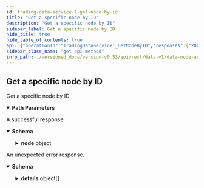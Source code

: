 ```yaml
---
id: trading-data-service-1-get-node-by-id
title: "Get a specific node by ID"
description: "Get a specific node by ID"
sidebar_label: Get a specific node by ID
hide_title: true
hide_table_of_contents: true
api: {"operationId":"TradingDataService1_GetNodeByID","responses":{"200":{"description":"A successful response.","content":{"application/json":{"schema":{"type":"object","properties":{"node":{"type":"object","properties":{"id":{"type":"string","title":"The node ID (wallet ID)"},"pubKey":{"type":"string","title":"Pub key of the node operator"},"tmPubKey":{"type":"string","title":"Public key of Tendermint"},"ethereumAdddress":{"type":"string","title":"Ethereum public key of the node"},"infoUrl":{"type":"string","title":"URL where I can find out more info on the node"},"location":{"type":"string","title":"Country code for the location of the node"},"stakedByOperator":{"type":"string","title":"The amount the node has put up themselves"},"stakedByDelegates":{"type":"string","title":"The amount of stake that has been delegated by token holders"},"stakedTotal":{"type":"string","title":"Total amount staked on node"},"maxIntendedStake":{"type":"string","title":"Max amount of (wanted) stake, is this a network param or a node param"},"pendingStake":{"type":"string","title":"Amount of stake on the next epoch"},"epochData":{"title":"Informantion about epoch","type":"object","properties":{"total":{"type":"integer","format":"int32","title":"Total number of epochs since node was created"},"offline":{"type":"integer","format":"int32","title":"Total number of offline epochs since node was created"},"online":{"type":"integer","format":"int32","title":"Total number of online epochs since node was created"}}},"status":{"title":"Node status","type":"string","enum":["NODE_STATUS_UNSPECIFIED","NODE_STATUS_VALIDATOR","NODE_STATUS_NON_VALIDATOR"],"default":"NODE_STATUS_UNSPECIFIED","description":"- NODE_STATUS_VALIDATOR: The node is validating\n - NODE_STATUS_NON_VALIDATOR: The node is non-validating"},"delegations":{"type":"array","items":{"type":"object","properties":{"party":{"type":"string","title":"Party which is delegating"},"nodeId":{"type":"string","title":"Node ID"},"amount":{"type":"string","title":"Amount delegated"},"epochSeq":{"type":"string","title":"Epoch of delegation"}}},"title":"Node's delegations"},"rewardScore":{"title":"Node reward score","type":"object","properties":{"rawValidatorScore":{"type":"string","title":"stake based score - with anti-whaling"},"performanceScore":{"type":"string","title":"performance based score"},"multisigScore":{"type":"string","title":"multisig score"},"validatorScore":{"type":"string","title":"un-normalised score"},"normalisedScore":{"type":"string","title":"normalised validator score for rewards"},"validatorStatus":{"title":"the status of the validator for reward","type":"string","enum":["VALIDATOR_NODE_STATUS_UNSPECIFIED","VALIDATOR_NODE_STATUS_TENDERMINT","VALIDATOR_NODE_STATUS_ERSATZ","VALIDATOR_NODE_STATUS_PENDING"],"default":"VALIDATOR_NODE_STATUS_UNSPECIFIED","description":"- VALIDATOR_NODE_STATUS_TENDERMINT: The node is a tendermint validator\n - VALIDATOR_NODE_STATUS_ERSATZ: The node is an ersatz validator\n - VALIDATOR_NODE_STATUS_PENDING: The node is a pending validator"}}},"rankingScore":{"title":"Node ranking information","type":"object","properties":{"stakeScore":{"type":"string","title":"stake based score - no anti-whaling"},"performanceScore":{"type":"string","title":"performance based score"},"previousStatus":{"title":"the status of the validator in the previous epoch","type":"string","enum":["VALIDATOR_NODE_STATUS_UNSPECIFIED","VALIDATOR_NODE_STATUS_TENDERMINT","VALIDATOR_NODE_STATUS_ERSATZ","VALIDATOR_NODE_STATUS_PENDING"],"default":"VALIDATOR_NODE_STATUS_UNSPECIFIED","description":"- VALIDATOR_NODE_STATUS_TENDERMINT: The node is a tendermint validator\n - VALIDATOR_NODE_STATUS_ERSATZ: The node is an ersatz validator\n - VALIDATOR_NODE_STATUS_PENDING: The node is a pending validator"},"status":{"title":"the status of the validator in the current epoch","type":"string","enum":["VALIDATOR_NODE_STATUS_UNSPECIFIED","VALIDATOR_NODE_STATUS_TENDERMINT","VALIDATOR_NODE_STATUS_ERSATZ","VALIDATOR_NODE_STATUS_PENDING"],"default":"VALIDATOR_NODE_STATUS_UNSPECIFIED","description":"- VALIDATOR_NODE_STATUS_TENDERMINT: The node is a tendermint validator\n - VALIDATOR_NODE_STATUS_ERSATZ: The node is an ersatz validator\n - VALIDATOR_NODE_STATUS_PENDING: The node is a pending validator"},"votingPower":{"type":"integer","format":"int64","title":"tendermint voting power of the validator"},"rankingScore":{"type":"string","title":"final score"}}},"name":{"type":"string","title":"Node name"},"avatarUrl":{"type":"string","title":"Avatar url"}}}},"title":"Response with all nodes"}}}},"default":{"description":"An unexpected error response.","content":{"application/json":{"schema":{"type":"object","properties":{"code":{"type":"integer","format":"int32"},"message":{"type":"string"},"details":{"type":"array","items":{"type":"object","properties":{"@type":{"type":"string"}},"additionalProperties":{}}}}}}}}},"parameters":[{"name":"id","description":"Required id of node","in":"path","required":true,"schema":{"type":"string"}}],"tags":["TradingDataService"],"description":"Get a specific node by ID","method":"get","path":"/nodes/{id}","servers":[{"url":"https://api.api.vega.xyz"}],"info":{"title":"data-node/api/v1/trading_data.proto","version":"version not set"},"postman":{"name":"Get a specific node by ID","description":{"type":"text/plain"},"url":{"path":["nodes",":id"],"host":["{{baseUrl}}"],"query":[],"variable":[{"disabled":false,"description":{"content":"(Required) Required id of node","type":"text/plain"},"type":"any","value":"","key":"id"}]},"header":[{"key":"Accept","value":"application/json"}],"method":"GET"}}
sidebar_class_name: "get api-method"
info_path: ./versioned_docs/version-v0.53/api/rest/data-v1/data-node-api-v-1-trading-data-proto
---
```



## Get a specific node by ID



Get a specific node by ID

<details style={{"marginBottom":"1rem"}} data-collapsed={false} open={true}><summary style={{}}><strong>Path Parameters</strong></summary><div><ul><ParamsItem className={"paramsItem"} param={{"name":"id","description":"Required id of node","in":"path","required":true,"schema":{"type":"string"}}}></ParamsItem></ul></div></details><div><ApiTabs><TabItem label={"200"} value={"200"}><div>

A successful response.

</div><div><MimeTabs groupId={"mime-type"}><TabItem label={"application/json"} value={"application/json"}><SchemaTabs groupId={"schema-tabs"}><TabItem label={"Schema"} value={"Schema"}><details style={{}} data-collapsed={false} open={true}><summary style={{"textAlign":"left"}}><strong>Schema</strong></summary><div style={{"textAlign":"left","marginLeft":"1rem"}}></div><ul style={{"marginLeft":"1rem"}}><SchemaItem collapsible={true} className={"schemaItem"}><details style={{}}><summary style={{}}><strong>node</strong><span style={{"opacity":"0.6"}}> object</span></summary><div style={{"marginLeft":"1rem"}}><SchemaItem collapsible={false} name={"id"} required={false} schemaDescription={undefined} schemaName={"The node ID (wallet ID)"} qualifierMessage={undefined} defaultValue={undefined}></SchemaItem><SchemaItem collapsible={false} name={"pubKey"} required={false} schemaDescription={undefined} schemaName={"Pub key of the node operator"} qualifierMessage={undefined} defaultValue={undefined}></SchemaItem><SchemaItem collapsible={false} name={"tmPubKey"} required={false} schemaDescription={undefined} schemaName={"Public key of Tendermint"} qualifierMessage={undefined} defaultValue={undefined}></SchemaItem><SchemaItem collapsible={false} name={"ethereumAdddress"} required={false} schemaDescription={undefined} schemaName={"Ethereum public key of the node"} qualifierMessage={undefined} defaultValue={undefined}></SchemaItem><SchemaItem collapsible={false} name={"infoUrl"} required={false} schemaDescription={undefined} schemaName={"URL where I can find out more info on the node"} qualifierMessage={undefined} defaultValue={undefined}></SchemaItem><SchemaItem collapsible={false} name={"location"} required={false} schemaDescription={undefined} schemaName={"Country code for the location of the node"} qualifierMessage={undefined} defaultValue={undefined}></SchemaItem><SchemaItem collapsible={false} name={"stakedByOperator"} required={false} schemaDescription={undefined} schemaName={"The amount the node has put up themselves"} qualifierMessage={undefined} defaultValue={undefined}></SchemaItem><SchemaItem collapsible={false} name={"stakedByDelegates"} required={false} schemaDescription={undefined} schemaName={"The amount of stake that has been delegated by token holders"} qualifierMessage={undefined} defaultValue={undefined}></SchemaItem><SchemaItem collapsible={false} name={"stakedTotal"} required={false} schemaDescription={undefined} schemaName={"Total amount staked on node"} qualifierMessage={undefined} defaultValue={undefined}></SchemaItem><SchemaItem collapsible={false} name={"maxIntendedStake"} required={false} schemaDescription={undefined} schemaName={"Max amount of (wanted) stake, is this a network param or a node param"} qualifierMessage={undefined} defaultValue={undefined}></SchemaItem><SchemaItem collapsible={false} name={"pendingStake"} required={false} schemaDescription={undefined} schemaName={"Amount of stake on the next epoch"} qualifierMessage={undefined} defaultValue={undefined}></SchemaItem><SchemaItem collapsible={true} className={"schemaItem"}><details style={{}}><summary style={{}}><strong>epochData</strong><span style={{"opacity":"0.6"}}> object</span></summary><div style={{"marginLeft":"1rem"}}><SchemaItem collapsible={false} name={"total"} required={false} schemaDescription={undefined} schemaName={"int32"} qualifierMessage={undefined} defaultValue={undefined}></SchemaItem><SchemaItem collapsible={false} name={"offline"} required={false} schemaDescription={undefined} schemaName={"int32"} qualifierMessage={undefined} defaultValue={undefined}></SchemaItem><SchemaItem collapsible={false} name={"online"} required={false} schemaDescription={undefined} schemaName={"int32"} qualifierMessage={undefined} defaultValue={undefined}></SchemaItem></div></details></SchemaItem><SchemaItem collapsible={false} name={"status"} required={false} schemaDescription={"- NODE_STATUS_VALIDATOR: The node is validating\n - NODE_STATUS_NON_VALIDATOR: The node is non-validating"} schemaName={"Node status"} qualifierMessage={"**Possible values:** [`NODE_STATUS_UNSPECIFIED`, `NODE_STATUS_VALIDATOR`, `NODE_STATUS_NON_VALIDATOR`]"} defaultValue={"NODE_STATUS_UNSPECIFIED"}></SchemaItem><SchemaItem collapsible={true} className={"schemaItem"}><details style={{}}><summary style={{}}><strong>delegations</strong><span style={{"opacity":"0.6"}}> object[]</span></summary><div style={{"marginLeft":"1rem"}}><SchemaItem collapsible={false} name={"party"} required={false} schemaDescription={undefined} schemaName={"Party which is delegating"} qualifierMessage={undefined} defaultValue={undefined}></SchemaItem><SchemaItem collapsible={false} name={"nodeId"} required={false} schemaDescription={undefined} schemaName={"Node ID"} qualifierMessage={undefined} defaultValue={undefined}></SchemaItem><SchemaItem collapsible={false} name={"amount"} required={false} schemaDescription={undefined} schemaName={"Amount delegated"} qualifierMessage={undefined} defaultValue={undefined}></SchemaItem><SchemaItem collapsible={false} name={"epochSeq"} required={false} schemaDescription={undefined} schemaName={"Epoch of delegation"} qualifierMessage={undefined} defaultValue={undefined}></SchemaItem></div></details></SchemaItem><SchemaItem collapsible={true} className={"schemaItem"}><details style={{}}><summary style={{}}><strong>rewardScore</strong><span style={{"opacity":"0.6"}}> object</span></summary><div style={{"marginLeft":"1rem"}}><SchemaItem collapsible={false} name={"rawValidatorScore"} required={false} schemaDescription={undefined} schemaName={"stake based score - with anti-whaling"} qualifierMessage={undefined} defaultValue={undefined}></SchemaItem><SchemaItem collapsible={false} name={"performanceScore"} required={false} schemaDescription={undefined} schemaName={"performance based score"} qualifierMessage={undefined} defaultValue={undefined}></SchemaItem><SchemaItem collapsible={false} name={"multisigScore"} required={false} schemaDescription={undefined} schemaName={"multisig score"} qualifierMessage={undefined} defaultValue={undefined}></SchemaItem><SchemaItem collapsible={false} name={"validatorScore"} required={false} schemaDescription={undefined} schemaName={"un-normalised score"} qualifierMessage={undefined} defaultValue={undefined}></SchemaItem><SchemaItem collapsible={false} name={"normalisedScore"} required={false} schemaDescription={undefined} schemaName={"normalised validator score for rewards"} qualifierMessage={undefined} defaultValue={undefined}></SchemaItem><SchemaItem collapsible={false} name={"validatorStatus"} required={false} schemaDescription={"- VALIDATOR_NODE_STATUS_TENDERMINT: The node is a tendermint validator\n - VALIDATOR_NODE_STATUS_ERSATZ: The node is an ersatz validator\n - VALIDATOR_NODE_STATUS_PENDING: The node is a pending validator"} schemaName={"the status of the validator for reward"} qualifierMessage={"**Possible values:** [`VALIDATOR_NODE_STATUS_UNSPECIFIED`, `VALIDATOR_NODE_STATUS_TENDERMINT`, `VALIDATOR_NODE_STATUS_ERSATZ`, `VALIDATOR_NODE_STATUS_PENDING`]"} defaultValue={"VALIDATOR_NODE_STATUS_UNSPECIFIED"}></SchemaItem></div></details></SchemaItem><SchemaItem collapsible={true} className={"schemaItem"}><details style={{}}><summary style={{}}><strong>rankingScore</strong><span style={{"opacity":"0.6"}}> object</span></summary><div style={{"marginLeft":"1rem"}}><SchemaItem collapsible={false} name={"stakeScore"} required={false} schemaDescription={undefined} schemaName={"stake based score - no anti-whaling"} qualifierMessage={undefined} defaultValue={undefined}></SchemaItem><SchemaItem collapsible={false} name={"performanceScore"} required={false} schemaDescription={undefined} schemaName={"performance based score"} qualifierMessage={undefined} defaultValue={undefined}></SchemaItem><SchemaItem collapsible={false} name={"previousStatus"} required={false} schemaDescription={"- VALIDATOR_NODE_STATUS_TENDERMINT: The node is a tendermint validator\n - VALIDATOR_NODE_STATUS_ERSATZ: The node is an ersatz validator\n - VALIDATOR_NODE_STATUS_PENDING: The node is a pending validator"} schemaName={"the status of the validator in the previous epoch"} qualifierMessage={"**Possible values:** [`VALIDATOR_NODE_STATUS_UNSPECIFIED`, `VALIDATOR_NODE_STATUS_TENDERMINT`, `VALIDATOR_NODE_STATUS_ERSATZ`, `VALIDATOR_NODE_STATUS_PENDING`]"} defaultValue={"VALIDATOR_NODE_STATUS_UNSPECIFIED"}></SchemaItem><SchemaItem collapsible={false} name={"status"} required={false} schemaDescription={"- VALIDATOR_NODE_STATUS_TENDERMINT: The node is a tendermint validator\n - VALIDATOR_NODE_STATUS_ERSATZ: The node is an ersatz validator\n - VALIDATOR_NODE_STATUS_PENDING: The node is a pending validator"} schemaName={"the status of the validator in the current epoch"} qualifierMessage={"**Possible values:** [`VALIDATOR_NODE_STATUS_UNSPECIFIED`, `VALIDATOR_NODE_STATUS_TENDERMINT`, `VALIDATOR_NODE_STATUS_ERSATZ`, `VALIDATOR_NODE_STATUS_PENDING`]"} defaultValue={"VALIDATOR_NODE_STATUS_UNSPECIFIED"}></SchemaItem><SchemaItem collapsible={false} name={"votingPower"} required={false} schemaDescription={undefined} schemaName={"int64"} qualifierMessage={undefined} defaultValue={undefined}></SchemaItem><SchemaItem collapsible={false} name={"rankingScore"} required={false} schemaDescription={undefined} schemaName={"final score"} qualifierMessage={undefined} defaultValue={undefined}></SchemaItem></div></details></SchemaItem><SchemaItem collapsible={false} name={"name"} required={false} schemaDescription={undefined} schemaName={"Node name"} qualifierMessage={undefined} defaultValue={undefined}></SchemaItem><SchemaItem collapsible={false} name={"avatarUrl"} required={false} schemaDescription={undefined} schemaName={"Avatar url"} qualifierMessage={undefined} defaultValue={undefined}></SchemaItem></div></details></SchemaItem></ul></details></TabItem><TabItem label={"Example (from schema)"} value={"Example (from schema)"}><ResponseSamples responseExample={"{\n  \"node\": {\n    \"id\": \"string\",\n    \"pubKey\": \"string\",\n    \"tmPubKey\": \"string\",\n    \"ethereumAdddress\": \"string\",\n    \"infoUrl\": \"string\",\n    \"location\": \"string\",\n    \"stakedByOperator\": \"string\",\n    \"stakedByDelegates\": \"string\",\n    \"stakedTotal\": \"string\",\n    \"maxIntendedStake\": \"string\",\n    \"pendingStake\": \"string\",\n    \"epochData\": {\n      \"total\": 0,\n      \"offline\": 0,\n      \"online\": 0\n    },\n    \"status\": \"NODE_STATUS_UNSPECIFIED\",\n    \"delegations\": [\n      {\n        \"party\": \"string\",\n        \"nodeId\": \"string\",\n        \"amount\": \"string\",\n        \"epochSeq\": \"string\"\n      }\n    ],\n    \"rewardScore\": {\n      \"rawValidatorScore\": \"string\",\n      \"performanceScore\": \"string\",\n      \"multisigScore\": \"string\",\n      \"validatorScore\": \"string\",\n      \"normalisedScore\": \"string\",\n      \"validatorStatus\": \"VALIDATOR_NODE_STATUS_UNSPECIFIED\"\n    },\n    \"rankingScore\": {\n      \"stakeScore\": \"string\",\n      \"performanceScore\": \"string\",\n      \"previousStatus\": \"VALIDATOR_NODE_STATUS_UNSPECIFIED\",\n      \"status\": \"VALIDATOR_NODE_STATUS_UNSPECIFIED\",\n      \"votingPower\": 0,\n      \"rankingScore\": \"string\"\n    },\n    \"name\": \"string\",\n    \"avatarUrl\": \"string\"\n  }\n}"} language={"json"}></ResponseSamples></TabItem></SchemaTabs></TabItem></MimeTabs></div></TabItem><TabItem label={"default"} value={"default"}><div>

An unexpected error response.

</div><div><MimeTabs groupId={"mime-type"}><TabItem label={"application/json"} value={"application/json"}><SchemaTabs groupId={"schema-tabs"}><TabItem label={"Schema"} value={"Schema"}><details style={{}} data-collapsed={false} open={true}><summary style={{"textAlign":"left"}}><strong>Schema</strong></summary><div style={{"textAlign":"left","marginLeft":"1rem"}}></div><ul style={{"marginLeft":"1rem"}}><SchemaItem collapsible={false} name={"code"} required={false} schemaDescription={undefined} schemaName={"int32"} qualifierMessage={undefined} defaultValue={undefined}></SchemaItem><SchemaItem collapsible={false} name={"message"} required={false} schemaDescription={undefined} schemaName={"string"} qualifierMessage={undefined} defaultValue={undefined}></SchemaItem><SchemaItem collapsible={true} className={"schemaItem"}><details style={{}}><summary style={{}}><strong>details</strong><span style={{"opacity":"0.6"}}> object[]</span></summary><div style={{"marginLeft":"1rem"}}><SchemaItem collapsible={false} name={"@type"} required={false} schemaDescription={undefined} schemaName={"string"} qualifierMessage={undefined} defaultValue={undefined}></SchemaItem></div></details></SchemaItem></ul></details></TabItem><TabItem label={"Example (from schema)"} value={"Example (from schema)"}><ResponseSamples responseExample={"{\n  \"code\": 0,\n  \"message\": \"string\",\n  \"details\": [\n    {\n      \"@type\": \"string\"\n    }\n  ]\n}"} language={"json"}></ResponseSamples></TabItem></SchemaTabs></TabItem></MimeTabs></div></TabItem></ApiTabs></div>
      